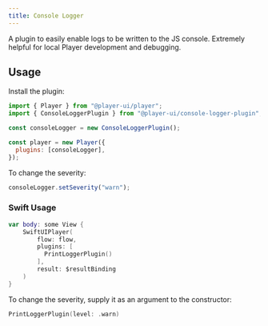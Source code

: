 ```yaml
---
title: Console Logger
---
```



A plugin to easily enable logs to be written to the JS console. Extremely helpful for local Player development and debugging.

## Usage

<PlatformTabs>
  <Fragment slot='core'>

Install the plugin:

```js
import { Player } from "@player-ui/player";
import { ConsoleLoggerPlugin } from "@player-ui/console-logger-plugin";

const consoleLogger = new ConsoleLoggerPlugin();

const player = new Player({
  plugins: [consoleLogger],
});
```

To change the severity:

```js
consoleLogger.setSeverity("warn");
```

  </Fragment>
  <Fragment slot='ios'>

<PodAndPackage product="PrintLoggerPlugin" />

### Swift Usage

```swift
var body: some View {
    SwiftUIPlayer(
        flow: flow,
        plugins: [
          PrintLoggerPlugin()
        ],
        result: $resultBinding
    )
}
```

To change the severity, supply it as an argument to the constructor:

```swift
PrintLoggerPlugin(level: .warn)
```

  </Fragment>
</PlatformTabs>

